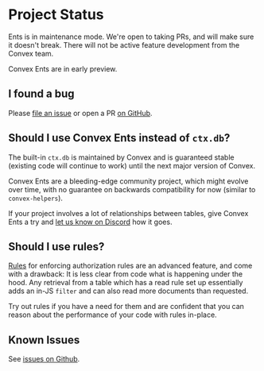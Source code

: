 
# Project Status

<Callout type="warning" emoji="⚠️">
  Ents is in maintenance mode. We're open to taking PRs, and will make sure it
  doesn't break. There will not be active feature development from the Convex
  team.
</Callout>

Convex Ents are in early preview.

## I found a bug

Please [file an issue](https://github.com/xixixao/convex-ents/issues/new) or
open a PR [on GitHub](https://github.com/xixixao/convex-ents).

## Should I use Convex Ents instead of `ctx.db`?

The built-in `ctx.db` is maintained by Convex and is guaranteed stable (existing
code will continue to work) until the next major version of Convex.

Convex Ents are a bleeding-edge community project, which might evolve over time,
with no guarantee on backwards compatibility for now (similar to
`convex-helpers`).

If your project involves a lot of relationships between tables, give Convex Ents
a try and [let us know on Discord](https://www.convex.dev/community) how it
goes.

## Should I use rules?

[Rules](/schema/rules) for enforcing authorization rules are an advanced
feature, and come with a drawback: It is less clear from code what is happening
under the hood. Any retrieval from a table which has a read rule set up
essentially adds an in-JS `filter` and can also read more documents than
requested.

Try out rules if you have a need for them and are confident that you can reason
about the performance of your code with rules in-place.

## Known Issues

See [issues on Github](https://github.com/xixixao/convex-ents/issues).
